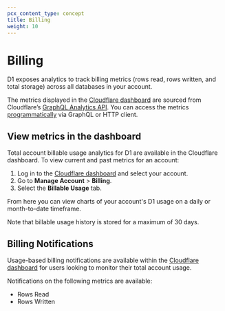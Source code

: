 ```yaml
---
pcx_content_type: concept
title: Billing
weight: 10
---
```


# Billing

D1 exposes analytics to track billing metrics (rows read, rows written, and total storage) across all databases in your account.

The metrics displayed in the [Cloudflare dashboard](https://dash.cloudflare.com/) are sourced from Cloudflare’s [GraphQL Analytics API](/analytics/graphql-api/). You can access the metrics [programmatically](#query-via-the-graphql-api) via GraphQL or HTTP client.

## View metrics in the dashboard

Total account billable usage analytics for D1 are available in the Cloudflare dashboard. To view current and past metrics for an account:

1. Log in to the [Cloudflare dashboard](https://dash.cloudflare.com) and select your account.
2. Go to **Manage Account** > **Billing**.
3. Select the **Billable Usage** tab.

From here you can view charts of your account's D1 usage on a daily or month-to-date timeframe.

Note that billable usage history is stored for a maximum of 30 days.

## Billing Notifications

Usage-based billing notifications are available within the [Cloudflare dashboard](https://dash.cloudflare.com) for users looking to monitor their total account usage. 

Notifications on the following metrics are available:
- Rows Read
- Rows Written